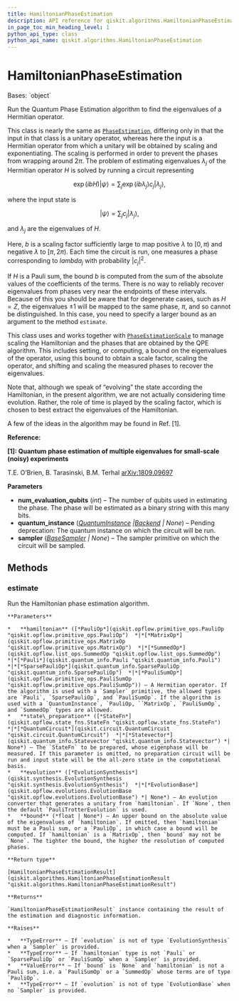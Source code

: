 ```yaml
---
title: HamiltonianPhaseEstimation
description: API reference for qiskit.algorithms.HamiltonianPhaseEstimation
in_page_toc_min_heading_level: 1
python_api_type: class
python_api_name: qiskit.algorithms.HamiltonianPhaseEstimation
---
```


# HamiltonianPhaseEstimation

<Class id="qiskit.algorithms.HamiltonianPhaseEstimation" isDedicatedPage={true} github="https://github.com/qiskit/qiskit/tree/stable/0.23/qiskit/algorithms/phase_estimators/hamiltonian_phase_estimation.py" signature="HamiltonianPhaseEstimation(num_evaluation_qubits, quantum_instance=None, sampler=None)">
  Bases: `object`

  Run the Quantum Phase Estimation algorithm to find the eigenvalues of a Hermitian operator.

  This class is nearly the same as [`PhaseEstimation`](qiskit.algorithms.PhaseEstimation "qiskit.algorithms.PhaseEstimation"), differing only in that the input in that class is a unitary operator, whereas here the input is a Hermitian operator from which a unitary will be obtained by scaling and exponentiating. The scaling is performed in order to prevent the phases from wrapping around $2\pi$. The problem of estimating eigenvalues $\lambda_j$ of the Hermitian operator $H$ is solved by running a circuit representing

$$
\exp(i b H) |\psi\rangle = \sum_j \exp(i b \lambda_j) c_j |\lambda_j\rangle,
$$

  where the input state is

$$
|\psi\rangle = \sum_j c_j |\lambda_j\rangle,
$$

  and $\lambda_j$ are the eigenvalues of $H$.

  Here, $b$ is a scaling factor sufficiently large to map positive $\lambda$ to $[0,\pi)$ and negative $\lambda$ to $[\pi,2\pi)$. Each time the circuit is run, one measures a phase corresponding to $lambda_j$ with probability $|c_j|^2$.

  If $H$ is a Pauli sum, the bound $b$ is computed from the sum of the absolute values of the coefficients of the terms. There is no way to reliably recover eigenvalues from phases very near the endpoints of these intervals. Because of this you should be aware that for degenerate cases, such as $H=Z$, the eigenvalues $\pm 1$ will be mapped to the same phase, $\pi$, and so cannot be distinguished. In this case, you need to specify a larger bound as an argument to the method `estimate`.

  This class uses and works together with [`PhaseEstimationScale`](qiskit.algorithms.PhaseEstimationScale "qiskit.algorithms.PhaseEstimationScale") to manage scaling the Hamiltonian and the phases that are obtained by the QPE algorithm. This includes setting, or computing, a bound on the eigenvalues of the operator, using this bound to obtain a scale factor, scaling the operator, and shifting and scaling the measured phases to recover the eigenvalues.

  Note that, although we speak of “evolving” the state according the Hamiltonian, in the present algorithm, we are not actually considering time evolution. Rather, the role of time is played by the scaling factor, which is chosen to best extract the eigenvalues of the Hamiltonian.

  A few of the ideas in the algorithm may be found in Ref. \[1].

  **Reference:**

  **\[1]: Quantum phase estimation of multiple eigenvalues for small-scale (noisy) experiments**

  T.E. O’Brien, B. Tarasinski, B.M. Terhal [arXiv:1809.09697](https://arxiv.org/abs/1809.09697)

  **Parameters**

  *   **num\_evaluation\_qubits** (*int*) – The number of qubits used in estimating the phase. The phase will be estimated as a binary string with this many bits.
  *   **quantum\_instance** ([*QuantumInstance*](qiskit.utils.QuantumInstance "qiskit.utils.QuantumInstance")  *|*[*Backend*](qiskit.providers.Backend "qiskit.providers.Backend") *| None*) – Pending deprecation: The quantum instance on which the circuit will be run.
  *   **sampler** ([*BaseSampler*](qiskit.primitives.BaseSampler "qiskit.primitives.BaseSampler") *| None*) – The sampler primitive on which the circuit will be sampled.

  ## Methods

  ### estimate

  <Function id="qiskit.algorithms.HamiltonianPhaseEstimation.estimate" name="estimate" signature="HamiltonianPhaseEstimation.estimate(hamiltonian, state_preparation=None, evolution=None, bound=None)">
    Run the Hamiltonian phase estimation algorithm.

    **Parameters**

    *   **hamiltonian** ([*PauliOp*](qiskit.opflow.primitive_ops.PauliOp "qiskit.opflow.primitive_ops.PauliOp")  *|*[*MatrixOp*](qiskit.opflow.primitive_ops.MatrixOp "qiskit.opflow.primitive_ops.MatrixOp")  *|*[*SummedOp*](qiskit.opflow.list_ops.SummedOp "qiskit.opflow.list_ops.SummedOp")  *|*[*Pauli*](qiskit.quantum_info.Pauli "qiskit.quantum_info.Pauli")  *|*[*SparsePauliOp*](qiskit.quantum_info.SparsePauliOp "qiskit.quantum_info.SparsePauliOp")  *|*[*PauliSumOp*](qiskit.opflow.primitive_ops.PauliSumOp "qiskit.opflow.primitive_ops.PauliSumOp")) – A Hermitian operator. If the algorithm is used with a `Sampler` primitive, the allowed types are `Pauli`, `SparsePauliOp`, and `PauliSumOp`. If the algorithm is used with a `QuantumInstance`, `PauliOp, ``MatrixOp`, `PauliSumOp`, and `SummedOp` types are allowed.
    *   **state\_preparation** ([*StateFn*](qiskit.opflow.state_fns.StateFn "qiskit.opflow.state_fns.StateFn")  *|*[*QuantumCircuit*](qiskit.circuit.QuantumCircuit "qiskit.circuit.QuantumCircuit")  *|*[*Statevector*](qiskit.quantum_info.Statevector "qiskit.quantum_info.Statevector") *| None*) – The `StateFn` to be prepared, whose eigenphase will be measured. If this parameter is omitted, no preparation circuit will be run and input state will be the all-zero state in the computational basis.
    *   **evolution** ([*EvolutionSynthesis*](qiskit.synthesis.EvolutionSynthesis "qiskit.synthesis.EvolutionSynthesis")  *|*[*EvolutionBase*](qiskit.opflow.evolutions.EvolutionBase "qiskit.opflow.evolutions.EvolutionBase") *| None*) – An evolution converter that generates a unitary from `hamiltonian`. If `None`, then the default `PauliTrotterEvolution` is used.
    *   **bound** (*float | None*) – An upper bound on the absolute value of the eigenvalues of `hamiltonian`. If omitted, then `hamiltonian` must be a Pauli sum, or a `PauliOp`, in which case a bound will be computed. If `hamiltonian` is a `MatrixOp`, then `bound` may not be `None`. The tighter the bound, the higher the resolution of computed phases.

    **Return type**

    [HamiltonianPhaseEstimationResult](qiskit.algorithms.HamiltonianPhaseEstimationResult "qiskit.algorithms.HamiltonianPhaseEstimationResult")

    **Returns**

    `HamiltonianPhaseEstimationResult` instance containing the result of the estimation and diagnostic information.

    **Raises**

    *   **TypeError** – If `evolution` is not of type `EvolutionSynthesis` when a `Sampler` is provided.
    *   **TypeError** – If `hamiltonian` type is not `Pauli` or `SparsePauliOp` or `PauliSumOp` when a `Sampler` is provided.
    *   **ValueError** – If `bound` is `None` and `hamiltonian` is not a Pauli sum, i.e. a `PauliSumOp` or a `SummedOp` whose terms are of type `PauliOp`.
    *   **TypeError** – If `evolution` is not of type `EvolutionBase` when no `Sampler` is provided.
  </Function>
</Class>

